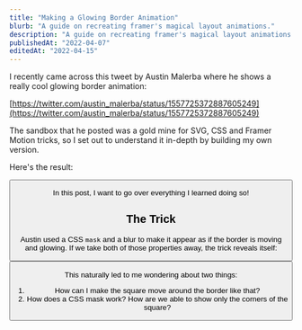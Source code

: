 ```yaml
---
title: "Making a Glowing Border Animation"
blurb: "A guide on recreating framer's magical layout animations."
description: "A guide on recreating framer's magical layout animations."
publishedAt: "2022-04-07"
editedAt: "2022-04-15"
---
```



I recently came across this tweet by Austin Malerba where he shows a really cool glowing border animation:

[https://twitter.com/austin_malerba/status/1557725372887605249](https://twitter.com/austin_malerba/status/1557725372887605249)

The sandbox that he posted was a gold mine for SVG, CSS and Framer Motion tricks, so I set out to understand it in-depth by building my own version.

Here's the result:

<Button />

In this post, I want to go over everything I learned doing so!

## The Trick

Austin used a CSS `mask` and a blur to make it appear as if the border is moving and glowing. If we take both of those properties away, the trick reveals itself:

<Button mask={false} blur={false} />

This naturally led to me wondering about two things:

1. How can I make the square move around the border like that?
2. How does a CSS mask work? How are we able to show only the corners of the square?
